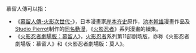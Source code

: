 慕留人傳可以指：{{noteTA
|G1 = NARUTO
}}

*《[[博人传-火影次世代-|慕留人傳-火影次世代-]]》，日本漫畫家[[岸本齐史|岸本齐史]]原作，[[池本幹雄|池本幹雄]]漫畫作品及[[Studio_Pierrot|Studio Pierrot]]制作的[[博人传-火影次世代-#電視動畫|同名動漫]]，《[[火影忍者|火影忍者]]》系列漫畫的續集。
*《[[火影忍者劇場版：慕留人|火影忍者劇場版：慕留人]]》，[[火影忍者|火影忍者]]系列第11部剧场版，亦称《火影忍者劇場版：慕留人》和《火影忍者劇場版：莫人》。

{{disambig}}